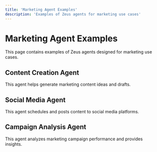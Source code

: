 ```yaml
---
title: 'Marketing Agent Examples'
description: 'Examples of Zeus agents for marketing use cases'
---
```


# Marketing Agent Examples

This page contains examples of Zeus agents designed for marketing use cases.

## Content Creation Agent

This agent helps generate marketing content ideas and drafts.

## Social Media Agent

This agent schedules and posts content to social media platforms.

## Campaign Analysis Agent

This agent analyzes marketing campaign performance and provides insights. 